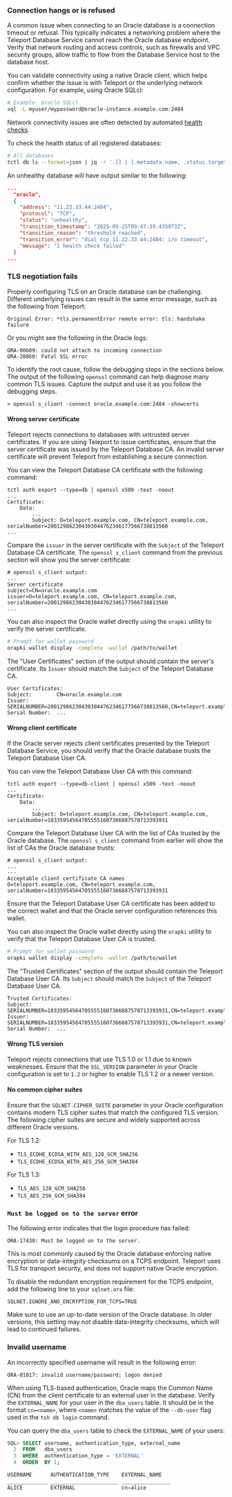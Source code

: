 ### Connection hangs or is refused

A common issue when connecting to an Oracle database is a connection timeout or refusal. This typically indicates a networking problem where the Teleport Database Service cannot reach the Oracle database endpoint.
Verify that network routing and access controls, such as firewalls and VPC security groups, allow traffic to flow from the Database Service host to the database host.

You can validate connectivity using a native Oracle client, which helps confirm whether the issue is with Teleport or the underlying network configuration. For example, using Oracle SQLcl:

```bash
# Example: Oracle SQLcl
sql -L myuser/mypassword@oracle-instance.example.com:2484
```

Network connectivity issues are often detected by automated [health checks](../../enroll-resources/database-access/guides/health-checks.mdx).

To check the health status of all registered databases:

```bash
# All databases
tctl db ls --format=json | jq -r '.[] | [.metadata.name, .status.target_health]'
```

An unhealthy database will have output similar to the following:

```json
...
  "oracle",
  {
    "address": "11.22.33.44:2484",
    "protocol": "TCP",
    "status": "unhealthy",
    "transition_timestamp": "2025-09-25T09:47:39.435973Z",
    "transition_reason": "threshold_reached",
    "transition_error": "dial tcp 11.22.33.44:2484: i/o timeout",
    "message": "1 health check failed"
  }
...
```

### TLS negotiation fails

Properly configuring TLS on an Oracle database can be challenging. Different underlying issues can result in the same error message, such as the following from Teleport:

```
Original Error: *tls.permanentError remote error: tls: handshake failure
```

Or you might see the following in the Oracle logs:

```
ORA-00609: could not attach to incoming connection
ORA-28860: Fatal SSL error
```

To identify the root cause, follow the debugging steps in the sections below. The output of the following `openssl` command can help diagnose many common TLS issues. Capture the output and use it as you follow the debugging steps.

```
> openssl s_client -connect oracle.example.com:2484 -showcerts
```

#### Wrong server certificate

Teleport rejects connections to databases with untrusted server certificates. If you are using Teleport to issue certificates, ensure that the server certificate was issued by the Teleport Database CA. An invalid server certificate will prevent Teleport from establishing a secure connection.

You can view the Teleport Database CA certificate with the following command:

```
tctl auth export --type=db | openssl x509 -text -noout
...
Certificate:
    Data:
        ...
        Subject: O=teleport.example.com, CN=teleport.example.com, serialNumber=200129862304303044762346177566738813560
...
```

Compare the `issuer` in the server certificate with the `Subject` of the Teleport Database CA certificate. The `openssl s_client` command from the previous section will show you the server certificate:


```
# openssl s_client output:
...
Server certificate
subject=CN=oracle.example.com
issuer=O=teleport.example.com, CN=teleport.example.com, serialNumber=200129862304303044762346177566738813560
...
```

You can also inspect the Oracle wallet directly using the `orapki` utility to verify the server certificate.

```bash
# Prompt for wallet password
orapki wallet display -complete -wallet /path/to/wallet
```

The "User Certificates" section of the output should contain the server's certificate. Its `Issuer` should match the `Subject` of the Teleport Database CA.

```
User Certificates:
Subject:        CN=oracle.example.com
Issuer:         SERIALNUMBER=200129862304303044762346177566738813560,CN=teleport.example.com,O=teleport.example.com
Serial Number:  ...
```

#### Wrong client certificate

If the Oracle server rejects client certificates presented by the Teleport Database Service, you should verify that the Oracle database trusts the Teleport Database User CA.

You can view the Teleport Database User CA with this command:

```
tctl auth export --type=db-client | openssl x509 -text -noout
...
Certificate:
    Data:
        ...
        Subject: O=teleport.example.com, CN=teleport.example.com, serialNumber=183359545647055551607366887578713393931
```

Compare the Teleport Database User CA with the list of CAs trusted by the Oracle database. The `openssl s_client` command from earlier will show the list of CAs the Oracle database trusts:

```
# openssl s_client output:
...
---
Acceptable client certificate CA names
O=teleport.example.com, CN=teleport.example.com, serialNumber=183359545647055551607366887578713393931
```

Ensure that the Teleport Database User CA certificate has been added to the correct wallet and that the Oracle server configuration references this wallet.

You can also inspect the Oracle wallet directly using the `orapki` utility to verify that the Teleport Database User CA is trusted.

```bash
# Prompt for wallet password
orapki wallet display -complete -wallet /path/to/wallet
```

The "Trusted Certificates" section of the output should contain the Teleport Database User CA. Its `Subject` should match the `Subject` of the Teleport Database User CA.

```
Trusted Certificates:
Subject:        SERIALNUMBER=183359545647055551607366887578713393931,CN=teleport.example.com,O=teleport.example.com
Issuer:         SERIALNUMBER=183359545647055551607366887578713393931,CN=teleport.example.com,O=teleport.example.com
Serial Number:  ...
```

#### Wrong TLS version

Teleport rejects connections that use TLS 1.0 or 1.1 due to known weaknesses. Ensure that the `SSL_VERSION` parameter in your Oracle configuration is set to `1.2` or higher to enable TLS 1.2 or a newer version.

#### No common cipher suites

Ensure that the `SQLNET.CIPHER_SUITE` parameter in your Oracle configuration contains modern TLS cipher suites that match the configured TLS version.
The following cipher suites are secure and widely supported across different Oracle versions.

For TLS 1.2:
- `TLS_ECDHE_ECDSA_WITH_AES_128_GCM_SHA256`
- `TLS_ECDHE_ECDSA_WITH_AES_256_GCM_SHA384`

For TLS 1.3:
- `TLS_AES_128_GCM_SHA256`
- `TLS_AES_256_GCM_SHA384`

### `Must be logged on to the server` error

The following error indicates that the login procedure has failed:

```
ORA-17430: Must be logged on to the server.
```

This is most commonly caused by the Oracle database enforcing native encryption or data-integrity checksums on a TCPS endpoint. 
Teleport uses TLS for transport security, and does not support native Oracle encryption.

To disable the redundant encryption requirement for the TCPS endpoint, add the following line to your `sqlnet.ora` file:

`SQLNET.IGNORE_ANO_ENCRYPTION_FOR_TCPS=TRUE`

Make sure to use an up-to-date version of the Oracle database. In older versions, this setting may not disable data-integrity checksums, which will lead to continued failures.

### Invalid username

An incorrectly specified username will result in the following error:

```
ORA-01017: invalid username/password; logon denied
```

When using TLS-based authentication, Oracle maps the Common Name (CN) from the client certificate to an external user in the database. Verify the `EXTERNAL_NAME` for your user in the `dba_users` table. It should be in the format `cn=<name>`, where `<name>` matches the value of the `--db-user` flag used in the `tsh db login` command.

You can query the `dba_users` table to check the `EXTERNAL_NAME` of your users:

```sql
SQL> SELECT username, authentication_type, external_name
  2  FROM   dba_users
  3  WHERE  authentication_type = 'EXTERNAL'
  4  ORDER  BY 1;

USERNAME      AUTHENTICATION_TYPE    EXTERNAL_NAME
_____________ ______________________ ________________
ALICE         EXTERNAL               cn=alice
```